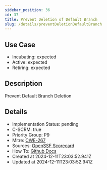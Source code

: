 ```yaml
---
sidebar_position: 36
id: 37
title: Prevent Deletion of Default Branch
slug: /details/preventDeletionDefaultBranch
---
```


## Use Case
<!-- LEVELS:START -->
- Incubating: expected
- Active: expected
- Retiring: expected
<!-- LEVELS:END -->

<!-- DESCRIPTION:START -->
## Description
Prevent Default Branch Deletion
<!-- DESCRIPTION:END -->

<!-- DETAILS:START -->
## Details
- Implementation Status: pending
- C-SCRM: true
- Priority Group: P9
- Mitre: [CWE-267](https://cwe.mitre.org/data/definitions/267.html)
- Sources: [OpenSSF Scorecard](https://github.com/ossf/scorecard/blob/main/docs/checks.md#branch-protection)
- How To: [Github Docs](https://docs.github.com/en/repositories/configuring-branches-and-merges-in-your-repository/managing-protected-branches/about-protected-branches)
- Created at 2024-12-11T23:03:52.941Z
- Updated at 2024-12-11T23:03:52.941Z
<!-- DETAILS:END -->
